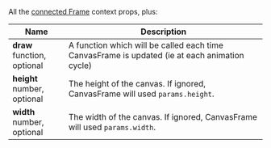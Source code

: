 All the [connected Frame](/api/#withframe) context props, plus:

| Name                            | Description                                                                                   |
| ------------------------------- | --------------------------------------------------------------------------------------------- |
| **draw**<br/>function, optional | A function which will be called each time CanvasFrame is updated (ie at each animation cycle) |
| **height**<br/>number, optional | The height of the canvas. If ignored, CanvasFrame will used `params.height`.                  |
| **width**<br/>number, optional  | The width of the canvas. If ignored, CanvasFrame will used `params.width`.                    |
